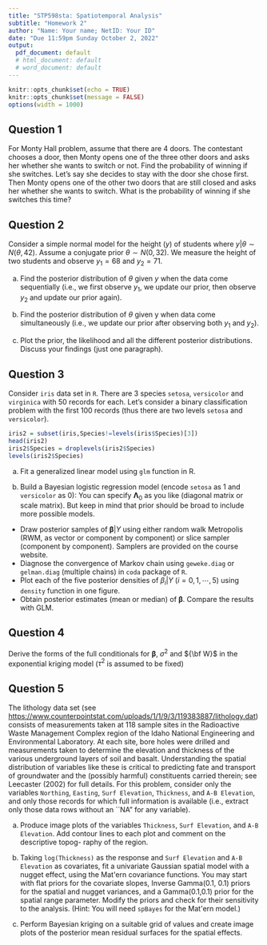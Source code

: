 ```yaml
---
title: "STP598sta: Spatiotemporal Analysis"
subtitle: "Homework 2"
author: "Name: Your name; NetID: Your ID"
date: "Due 11:59pm Sunday October 2, 2022"
output:
  pdf_document: default
  # html_document: default
  # word_document: default
---
```


```r
knitr::opts_chunk$set(echo = TRUE)
knitr::opts_chunk$set(message = FALSE)
options(width = 1000)
```

## Question 1

For Monty Hall problem, assume that there are 4 doors. The contestant chooses a door, then Monty opens one of the three other doors and asks her whether she wants to switch or not. Find the probability of winning if she switches. Let's say she decides to stay with the door she chose first. Then Monty opens one of the other two doors that are still closed and asks her whether she wants to switch. What is the probability of winning if she switches this time?



## Question 2

Consider a simple normal model for the height $(y)$ of students where $y|\theta \sim N(\theta,42)$. Assume a conjugate prior $\theta \sim N(0,32)$. We measure the height of two students and observe $y_1 = 68$ and $y_2 = 71$.

(a) Find the posterior distribution of $\theta$ given $y$ when the data come sequentially (i.e., we first observe $y_1$, we update our prior, then observe $y_2$ and update our prior again).

(b) Find the posterior distribution of $\theta$ given y when data come simultaneously (i.e., we update our prior after observing both $y_1$ and $y_2$).

(c) Plot the prior, the likelihood and all the different posterior distributions. Discuss your findings (just one paragraph).


## Question 3

Consider `iris` data set in `R`. There are 3 species `setosa`, `versicolor` and `virginica` with 50 records for each. Let's consider a binary classification problem with the first 100 records (thus there are two levels `setosa` and `versicolor`).

```r
iris2 = subset(iris,Species!=levels(iris$Species)[3])
head(iris2)
iris2$Species = droplevels(iris2$Species)
levels(iris2$Species)
```

(a) Fit a generalized linear model using `glm` function in R.

(b) Build a Bayesian logistic regression model (encode `setosa` as 1 and `versicolor` as 0):
\begin{align*}
P[y=1] &= \frac{\exp(X\boldsymbol{\beta})}{1+\exp(X\beta)} \\
\boldsymbol{\beta} &\sim N({\bf 0}, \boldsymbol{\Lambda}_0)
\end{align*}
You can specify $\boldsymbol{\Lambda}_0$ as you like (diagonal matrix or scale matrix). But keep in mind that prior should be broad to include more possible models.

- Draw posterior samples of $\boldsymbol{\beta}|Y$ using either random walk Metropolis (RWM, as vector or component by component) or slice sampler (component by component). Samplers are provided on the course website.
- Diagnose the convergence of Markov chain using `geweke.diag` or `gelman.diag` (multiple chains) in `coda` package of `R`.
- Plot each of the five posterior densities of $\beta_i|Y$ ($i=0,1,\cdots,5$) using `density` function in one figure.
- Obtain posterior estimates (mean or median) of $\boldsymbol{\beta}$. Compare the results with GLM.


## Question 4

Derive the forms of the full conditionals for $\boldsymbol{\beta}$, $\sigma^2$ and ${\bf W}$ in the exponential kriging model ($\tau^2$ is assumed to be fixed)

\begin{align*}
{\bf Y} | \boldsymbol{\theta}, {\bf W}  &\sim N(X\boldsymbol{\beta}+{\bf W}, \tau^2 I) \\
{\bf W} | \sigma^2, \phi &\sim N({\bf 0}, \sigma^2 H(\phi) ) \\
p(\boldsymbol{\beta}, \sigma^2, \phi) &\propto \frac{p(\phi)}{(\sigma^2)^\alpha}
\end{align*}

## Question 5

The lithology data set (see [https://www.counterpointstat.com/uploads/1/1/9/3/119383887/lithology.dat](https://www.counterpointstat.com/uploads/1/1/9/3/119383887/lithology.dat)) consists of measurements taken at 118 sample sites in the Radioactive Waste Management Complex region of the Idaho National Engineering and Environmental Laboratory. At each site, bore holes were drilled and measurements taken to determine the elevation and thickness of the various underground layers of soil and basalt. Understanding the spatial distribution of variables like these is critical to predicting fate and transport of groundwater and the (possibly harmful) constituents carried therein; see Leecaster (2002) for full details. For this problem, consider only the variables `Northing`, `Easting`, `Surf Elevation`, `Thickness`, and `A-B Elevation`, and only those records for which full information is available (i.e., extract only those data rows without an ``NA" for any variable).

(a) Produce image plots of the variables `Thickness`, `Surf Elevation`, and `A-B Elevation`. Add contour lines to each plot and comment on the descriptive topog- raphy of the region.

(b) Taking `log(Thickness)` as the response and `Surf Elevation` and `A-B Elevation` as covariates, fit a univariate Gaussian spatial model with a nugget effect, using the Mat\'ern covariance functions. 
You may start with flat priors for the covariate slopes, Inverse Gamma(0.1, 0.1) priors for the spatial and nugget variances, and a Gamma(0.1,0.1) prior for the spatial range parameter. Modify the priors and check for their sensitivity to the analysis. (Hint: You will need `spBayes` for the Mat\'ern model.)

(c) Perform Bayesian kriging on a suitable grid of values and create image plots of the posterior mean residual surfaces for the spatial effects.